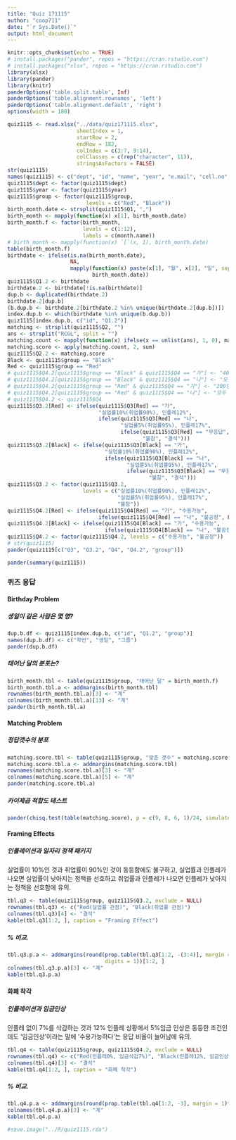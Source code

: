 ```yaml
---
title: "Quiz 171115"
author: "coop711"
date: "`r Sys.Date()`"
output: html_document
---
```


```r
knitr::opts_chunk$set(echo = TRUE)
# install.packages("pander", repos = "https://cran.rstudio.com")
# install.packages("xlsx", repos = "https://cran.rstudio.com")
library(xlsx)
library(pander)
library(knitr)
panderOptions('table.split.table', Inf)
panderOptions('table.alignment.rownames', 'left')
panderOptions('table.alignment.default', 'right')
options(width = 180)
```

```r
quiz1115 <- read.xlsx("../data/quiz171115.xlsx", 
                      sheetIndex = 1, 
                      startRow = 2, 
                      endRow = 182, 
                      colIndex = c(3:7, 9:14), 
                      colClasses = c(rep("character", 11)), 
                      stringsAsFactors = FALSE)
str(quiz1115)
names(quiz1115) <- c("dept", "id", "name", "year", "e.mail", "cell.no", "group", "Q1", "Q2", "Q3", "Q4")
quiz1115$dept <- factor(quiz1115$dept)
quiz1115$year <- factor(quiz1115$year)
quiz1115$group <- factor(quiz1115$group, 
                         levels = c("Red", "Black"))
birth_month.date <- strsplit(quiz1115$Q1, ",")
birth_month <- mapply(function(x) x[1], birth_month.date)
birth_month.f <- factor(birth_month, 
                        levels = c(1:12), 
                        labels = c(month.name))
# birth_month <- mapply(function(x) `[`(x, 1), birth_month.date)
table(birth_month.f)
birthdate <- ifelse(is.na(birth_month.date), 
                    NA, 
                    mapply(function(x) paste(x[1], "월", x[2], "일", sep = ""), 
                           birth_month.date))
quiz1115$Q1.2 <- birthdate
birthdate.2 <- birthdate[!is.na(birthdate)]
dup.b <- duplicated(birthdate.2)
birthdate.2[dup.b]
(b.dup.b <- birthdate.2[birthdate.2 %in% unique(birthdate.2[dup.b])])
index.dup.b <- which(birthdate %in% unique(b.dup.b))
quiz1115[index.dup.b, c("id", "Q1.2")]
matching <- strsplit(quiz1115$Q2, "")
ans <- strsplit("RCGL", split = "")
matching.count <- mapply(function(x) ifelse(x == unlist(ans), 1, 0), matching)
matching.score <- apply(matching.count, 2, sum)
quiz1115$Q2.2 <- matching.score
Black <- quiz1115$group == "Black"
Red <- quiz1115$group == "Red"
# quiz1115$Q4.2[quiz1115$group == "Black" & quiz1115$Q4 == "가"] <- "400명은 죽는다"
# quiz1115$Q4.2[quiz1115$group == "Black" & quiz1115$Q4 == "나"] <- "모두 사망 않을 확률 1/3"
# quiz1115$Q4.2[quiz1115$group == "Red" & quiz1115$Q4 == "가"] <- "200명은 살린다"
# quiz1115$Q4.2[quiz1115$group == "Red" & quiz1115$Q4 == "나"] <- "모두 살릴 확률 1/3"
# quiz1115$Q4.2 <- quiz1115$Q4
quiz1115$Q3.2[Red] <- ifelse(quiz1115$Q3[Red] == "가", 
                             "실업률10%(취업률90%), 인플레12%", 
                             ifelse(quiz1115$Q3[Red] == "나", 
                                    "실업률5%(취업률95%), 인플레17%", 
                                    ifelse(quiz1115$Q3[Red] == "무응답", 
                                           "불참", "결석")))
quiz1115$Q3.2[Black] <- ifelse(quiz1115$Q3[Black] == "가", 
                               "실업률10%(취업률90%), 인플레12%", 
                               ifelse(quiz1115$Q3[Black] == "나", 
                                      "실업률5%(취업률95%), 인플레17%", 
                                      ifelse(quiz1115$Q3[Black] == "무응답",
                                             "불참", "결석")))
quiz1115$Q3.2 <- factor(quiz1115$Q3.2, 
                        levels = c("실업률10%(취업률90%), 인플레12%", 
                                   "실업률5%(취업률95%), 인플레17%",
                                   "불참"))
quiz1115$Q4.2[Red] <- ifelse(quiz1115$Q4[Red] == "가", "수용가능", 
                             ifelse(quiz1115$Q4[Red] == "나", "불공정", NA))
quiz1115$Q4.2[Black] <- ifelse(quiz1115$Q4[Black] == "가", "수용가능", 
                               ifelse(quiz1115$Q4[Black] == "나", "불공정", NA))
quiz1115$Q4.2 <- factor(quiz1115$Q4.2, levels = c("수용가능", "불공정"))
# str(quiz1115)
pander(quiz1115[c("Q3", "Q3.2", "Q4", "Q4.2", "group")])
```

```r
pander(summary(quiz1115))
```

### 퀴즈 응답

#### Birthday Problem

##### 생일이 같은 사람은 몇 명?

```r
dup.b.df <- quiz1115[index.dup.b, c("id", "Q1.2", "group")]
names(dup.b.df) <- c("학번", "생일", "그룹")
pander(dup.b.df)
```

##### 태어난 달의 분포는?

```r
birth_month.tbl <- table(quiz1115$group, "태어난 달" = birth_month.f)
birth_month.tbl.a <- addmargins(birth_month.tbl)
rownames(birth_month.tbl.a)[3] <- "계"
colnames(birth_month.tbl.a)[13] <- "계"
pander(birth_month.tbl.a)
```

#### Matching Problem

##### 정답갯수의 분포

```r
matching.score.tbl <- table(quiz1115$group, "맞춘 갯수" = matching.score)
matching.score.tbl.a <- addmargins(matching.score.tbl)
rownames(matching.score.tbl.a)[3] <- "계"
colnames(matching.score.tbl.a)[5] <- "계"
pander(matching.score.tbl.a)
```

##### 카이제곱 적합도 테스트

```r
pander(chisq.test(table(matching.score), p = c(9, 8, 6, 1)/24, simulate.p.value = TRUE, B = 2000))
```

#### Framing Effects

##### 인플레이션과 일자리 정책 패키지

실업률이 10%인 것과 취업률이 90%인 것이 동등함에도 불구하고, 실업률과 인플레가 나오면 실업률이 낮아지는 정책을 선호하고 취업률과 인플레가 나오면 인플레가 낮아지는 정책을 선호함에 유의.

```r
tbl.q3 <- table(quiz1115$group, quiz1115$Q3.2, exclude = NULL)
rownames(tbl.q3) <- c("Red(실업률 관점)", "Black(취업률 관점)")
colnames(tbl.q3)[4] <- "결석"
kable(tbl.q3[1:2, ], caption = "Framing Effect")
```

##### % 비교.  

```r
tbl.q3.p.a <- addmargins(round(prop.table(tbl.q3[1:2, -(3:4)], margin = 1)*100, 
                               digits = 1))[1:2, ]
colnames(tbl.q3.p.a)[3] <- "계"
kable(tbl.q3.p.a)
```

#### 화폐 착각

##### 인플레이션과 임금인상

인플레 없이 7%를 삭감하는 것과 12% 인플레 상황에서 5%임금 인상은 동등한 조건인데도 '임금인상'이라는 말에 '수용가능하다'는 응답 비율이 늘어남에 유의.

```r
tbl.q4 <- table(quiz1115$group, quiz1115$Q4.2, exclude = NULL)
rownames(tbl.q4) <- c("Red(인플레0%, 임금삭감7%)", "Black(인플레12%, 임금인상5%)")
colnames(tbl.q4)[3] <- "결석"
kable(tbl.q4[1:2, ], caption = "화폐 착각")
```

##### % 비교.  

```r
tbl.q4.p.a <- addmargins(round(prop.table(tbl.q4[1:2, -3], margin = 1)*100, digits = 1))[1:2, ]
colnames(tbl.q4.p.a)[3] <- "계"
kable(tbl.q4.p.a)
```

```r
#save.image("../R/quiz1115.rda")
```